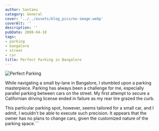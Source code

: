 ```yaml
---
author: Santanu
category: General
cover: '../../assets/blog_pics/no-image.webp'
coverAlt: ''
description: ''
pubDate: 2008-04-18
tags:
- parking
- bangalore
- street
- car
title: Perfect Parking in Bangalore
---
```



<Image src={pic1} alt="Perfect Parking"/>

While navigating a small by-lane in Bangalore, I stumbled upon a parking masterpiece. Parking has always been a challenge for me, especially parallel parking between cars on the street. My first attempt to secure a Californian driving license ended in failure as my rear tire grazed the curb.

This particular parking spot, however, seems tailored for a small car, and I admit, I wouldn't be able to execute such precision. It appears that the owner has no plans to change cars, given the customized nature of the parking space.```